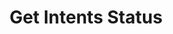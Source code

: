 ---
title: "Get Intents Status"
description: "This API returns current status of intent."
openapi: get /intents/status
---